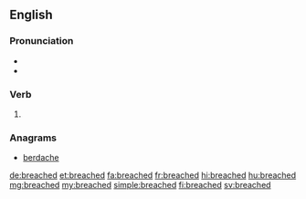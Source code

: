 ==English==

===Pronunciation===
* {{IPA|/bɹiːtʃt/|lang=en}}
* {{homophones|breeched|lang=en}}

===Verb===
{{head|en|verb form}}

# {{en-past of|breach}}

===Anagrams===
* [[berdache#English|berdache]]

[[de:breached]]
[[et:breached]]
[[fa:breached]]
[[fr:breached]]
[[hi:breached]]
[[hu:breached]]
[[mg:breached]]
[[my:breached]]
[[simple:breached]]
[[fi:breached]]
[[sv:breached]]